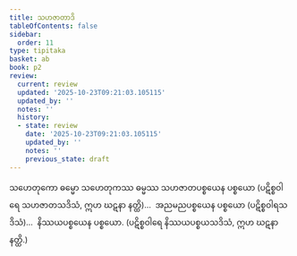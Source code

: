 ```yaml
---
title: သဟဇာတာဒိ
tableOfContents: false
sidebar:
  order: 11
type: tipitaka
basket: ab
book: p2
review:
  current: review
  updated: '2025-10-23T09:21:03.105115'
  updated_by: ''
  notes: ''
  history:
  - state: review
    date: '2025-10-23T09:21:03.105115'
    updated_by: ''
    notes: ''
    previous_state: draft
---
```



<ReviewStatus review={frontmatter.review} showDetails={true} />

<HypothesisAnnotation frontmatter={frontmatter} />

<DynamicBreadcrumb />

<Division number="105" book="p2" e="ch" v="38" p="43">

<Paragraph number="285" book="p2">
သဟေတုကော ဓမ္မော သဟေတုကဿ ဓမ္မဿ သဟဇာတပစ္စယေန ပစ္စယော (ပဋိစ္စဝါရေ သဟဇာတသဒိသံ, ဣဟ ဃဋနာ နတ္ထိ)…  အညမညပစ္စယေန ပစ္စယော (ပဋိစ္စဝါရသဒိသံ)…  နိဿယပစ္စယေန ပစ္စယော. (ပဋိစ္စဝါရေ နိဿယပစ္စယသဒိသံ, ဣဟ ဃဋနာ နတ္ထိ.)
</Paragraph>
</Division>